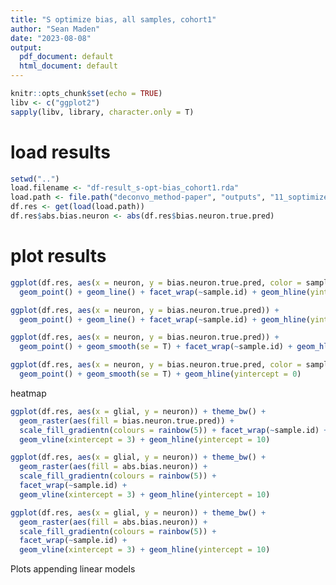 ```yaml
---
title: "S optimize bias, all samples, cohort1"
author: "Sean Maden"
date: "2023-08-08"
output:
  pdf_document: default
  html_document: default
---
```


```r
knitr::opts_chunk$set(echo = TRUE)
libv <- c("ggplot2")
sapply(libv, library, character.only = T)
```

# load results

```r
setwd("..")
load.filename <- "df-result_s-opt-bias_cohort1.rda"
load.path <- file.path("deconvo_method-paper", "outputs", "11_soptimize-pbfit-bias_dlpfc-cohort1", load.filename)
df.res <- get(load(load.path))
df.res$abs.bias.neuron <- abs(df.res$bias.neuron.true.pred)
```

# plot results

```r
ggplot(df.res, aes(x = neuron, y = bias.neuron.true.pred, color = sample.id)) + 
  geom_point() + geom_line() + facet_wrap(~sample.id) + geom_hline(yintercept = 0)

ggplot(df.res, aes(x = neuron, y = bias.neuron.true.pred)) + 
  geom_point() + geom_line() + facet_wrap(~sample.id) + geom_hline(yintercept = 0)

ggplot(df.res, aes(x = neuron, y = bias.neuron.true.pred)) + 
  geom_point() + geom_smooth(se = T) + facet_wrap(~sample.id) + geom_hline(yintercept = 0)

ggplot(df.res, aes(x = neuron, y = bias.neuron.true.pred, color = sample.id)) + 
  geom_point() + geom_smooth(se = T) + geom_hline(yintercept = 0)
```

heatmap

```r
ggplot(df.res, aes(x = glial, y = neuron)) + theme_bw() +
  geom_raster(aes(fill = bias.neuron.true.pred)) +
  scale_fill_gradientn(colours = rainbow(5)) + facet_wrap(~sample.id) + 
  geom_vline(xintercept = 3) + geom_hline(yintercept = 10)

ggplot(df.res, aes(x = glial, y = neuron)) + theme_bw() +
  geom_raster(aes(fill = abs.bias.neuron)) +
  scale_fill_gradientn(colours = rainbow(5)) + 
  facet_wrap(~sample.id) +
  geom_vline(xintercept = 3) + geom_hline(yintercept = 10)

ggplot(df.res, aes(x = glial, y = neuron)) + theme_bw() +
  geom_raster(aes(fill = abs.bias.neuron)) +
  scale_fill_gradientn(colours = rainbow(5)) + 
  facet_wrap(~sample.id) +
  geom_vline(xintercept = 3) + geom_hline(yintercept = 10)
```

Plots appending linear models

```r
```
